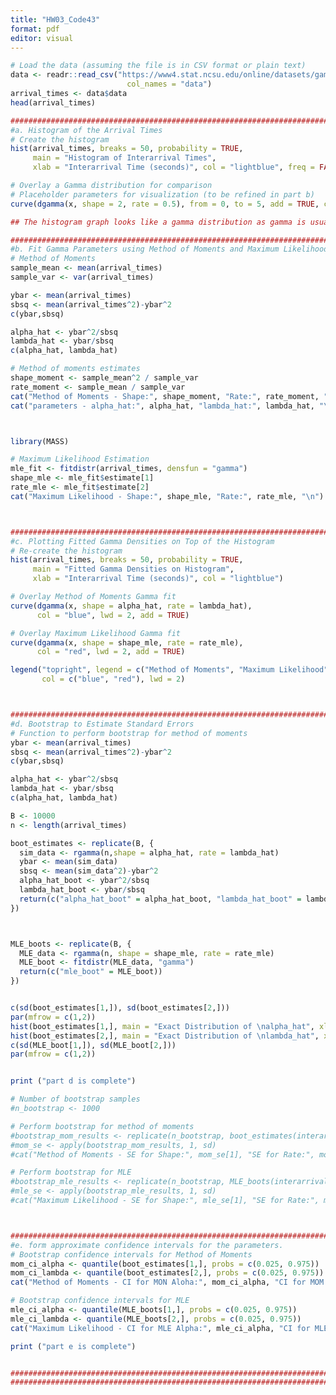 ```yaml
---
title: "HW03_Code43"
format: pdf
editor: visual
---
```


```r
# Load the data (assuming the file is in CSV format or plain text)
data <- readr::read_csv("https://www4.stat.ncsu.edu/online/datasets/gamma-arrivals.csv",
                          col_names = "data")
arrival_times <- data$data
head(arrival_times)

##############################################################################
#a. Histogram of the Arrival Times
# Create the histogram
hist(arrival_times, breaks = 50, probability = TRUE, 
     main = "Histogram of Interarrival Times", 
     xlab = "Interarrival Time (seconds)", col = "lightblue", freq = FALSE)

# Overlay a Gamma distribution for comparison
# Placeholder parameters for visualization (to be refined in part b)
curve(dgamma(x, shape = 2, rate = 0.5), from = 0, to = 5, add = TRUE, col = "red")

## The histogram graph looks like a gamma distribution as gamma is usually a right skewed distribution 

##############################################################################
#b. Fit Gamma Parameters using Method of Moments and Maximum Likelihood
# Method of Moments
sample_mean <- mean(arrival_times)
sample_var <- var(arrival_times)

ybar <- mean(arrival_times)
sbsq <- mean(arrival_times^2)-ybar^2
c(ybar,sbsq)

alpha_hat <- ybar^2/sbsq
lambda_hat <- ybar/sbsq
c(alpha_hat, lambda_hat)

# Method of moments estimates
shape_moment <- sample_mean^2 / sample_var
rate_moment <- sample_mean / sample_var
cat("Method of Moments - Shape:", shape_moment, "Rate:", rate_moment, "\n")
cat("parameters - alpha_hat:", alpha_hat, "lambda_hat:", lambda_hat, "\n")



library(MASS)

# Maximum Likelihood Estimation
mle_fit <- fitdistr(arrival_times, densfun = "gamma")
shape_mle <- mle_fit$estimate[1]
rate_mle <- mle_fit$estimate[2]
cat("Maximum Likelihood - Shape:", shape_mle, "Rate:", rate_mle, "\n")



##############################################################################
#c. Plotting Fitted Gamma Densities on Top of the Histogram
# Re-create the histogram
hist(arrival_times, breaks = 50, probability = TRUE, 
     main = "Fitted Gamma Densities on Histogram", 
     xlab = "Interarrival Time (seconds)", col = "lightblue")

# Overlay Method of Moments Gamma fit
curve(dgamma(x, shape = alpha_hat, rate = lambda_hat), 
      col = "blue", lwd = 2, add = TRUE)

# Overlay Maximum Likelihood Gamma fit
curve(dgamma(x, shape = shape_mle, rate = rate_mle), 
      col = "red", lwd = 2, add = TRUE)

legend("topright", legend = c("Method of Moments", "Maximum Likelihood"), 
       col = c("blue", "red"), lwd = 2)



##############################################################################
#d. Bootstrap to Estimate Standard Errors
# Function to perform bootstrap for method of moments
ybar <- mean(arrival_times)
sbsq <- mean(arrival_times^2)-ybar^2
c(ybar,sbsq)

alpha_hat <- ybar^2/sbsq
lambda_hat <- ybar/sbsq
c(alpha_hat, lambda_hat)

B <- 10000
n <- length(arrival_times)

boot_estimates <- replicate(B, {
  sim_data <- rgamma(n,shape = alpha_hat, rate = lambda_hat)
  ybar <- mean(sim_data)
  sbsq <- mean(sim_data^2)-ybar^2
  alpha_hat_boot <- ybar^2/sbsq
  lambda_hat_boot <- ybar/sbsq
  return(c("alpha_hat_boot" = alpha_hat_boot, "lambda_hat_boot" = lambda_hat_boot))
})



MLE_boots <- replicate(B, {
  MLE_data <- rgamma(n, shape = shape_mle, rate = rate_mle)
  MLE_boot <- fitdistr(MLE_data, "gamma")
  return(c("mle_boot" = MLE_boot))
})


c(sd(boot_estimates[1,]), sd(boot_estimates[2,]))
par(mfrow = c(1,2))
hist(boot_estimates[1,], main = "Exact Distribution of \nalpha_hat", xlab="alpha_hat")
hist(boot_estimates[2,], main = "Exact Distribution of \nlambda_hat", xlab="lambda_hat")
c(sd(MLE_boot[1,]), sd(MLE_boot[2,]))
par(mfrow = c(1,2))


print ("part d is complete")

# Number of bootstrap samples
#n_bootstrap <- 1000

# Perform bootstrap for method of moments
#bootstrap_mom_results <- replicate(n_bootstrap, boot_estimates(interarrival_times))
#mom_se <- apply(bootstrap_mom_results, 1, sd)
#cat("Method of Moments - SE for Shape:", mom_se[1], "SE for Rate:", mom_se[2], "\n")

# Perform bootstrap for MLE
#bootstrap_mle_results <- replicate(n_bootstrap, MLE_boots(interarrival_times))
#mle_se <- apply(bootstrap_mle_results, 1, sd)
#cat("Maximum Likelihood - SE for Shape:", mle_se[1], "SE for Rate:", mle_se[2], "\n")



##############################################################################
#e. form approximate confidence intervals for the parameters.
# Bootstrap confidence intervals for Method of Moments
mom_ci_alpha <- quantile(boot_estimates[1,], probs = c(0.025, 0.975))
mom_ci_lambda <- quantile(boot_estimates[2,], probs = c(0.025, 0.975))
cat("Method of Moments - CI for MON Aloha:", mom_ci_alpha, "CI for MOM Lambda:", mom_ci_lambda, "\n")

# Bootstrap confidence intervals for MLE
mle_ci_alpha <- quantile(MLE_boots[1,], probs = c(0.025, 0.975))
mle_ci_lambda <- quantile(MLE_boots[2,], probs = c(0.025, 0.975))
cat("Maximum Likelihood - CI for MLE Alpha:", mle_ci_alpha, "CI for MLE Lambda:", mle_ci_lambda, "\n")

print ("part e is complete")


##############################################################################
##############################################################################
```
